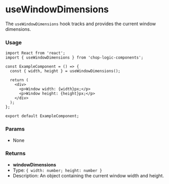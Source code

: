 
<Meta of={Stories} title='Hooks/useWindowDimensions' />

# useWindowDimensions

The `useWindowDimensions` hook tracks and provides the current window dimensions.

### Usage

```tsx
import React from 'react';
import { useWindowDimensions } from 'chop-logic-components';

const ExampleComponent = () => {
  const { width, height } = useWindowDimensions();

  return (
    <div>
      <p>Window width: {width}px;</p>
      <p>Window height: {height}px;</p>
    </div>
  );
};

export default ExampleComponent;
```

### Params

- None

### Returns

- **windowDimensions**
- Type: `{ width: number; height: number }`
- Description: An object containing the current window width and height.
